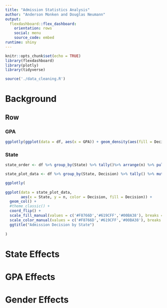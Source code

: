 ```yaml
---
title: "Admission Statistics Analysis"
author: "Anderson Monken and Douglas Neumann"
output: 
  flexdashboard::flex_dashboard:
    orientation: rows
    social: menu
    source_code: embed
runtime: shiny
---
```


```r
knitr::opts_chunk$set(echo = TRUE)
library(flexdashboard)
library(plotly)
library(tidyverse)

source('./data_cleaning.R')
```

Background
========================================================

Row
-------------------

### GPA

```r

ggplotly(ggplot(data = df, aes(x = GPA)) + geom_density(aes(fill = Decision), alpha = 0.5) + theme_classic())

```


### State

```r

state_order <- df %>% group_by(State) %>% tally()%>% arrange(n) %>% pull(State)

state_plot_data <- df %>% group_by(State, Decision) %>% tally() %>% mutate(Decision = factor(Decision, levels = c('Admit','Waitlist','Decline')), State = factor(State, state_order))

ggplotly(
  
ggplot(data = state_plot_data, 
       aes(x = State, y = n, color = Decision, fill = Decision)) + 
  geom_col() + 
  #theme_classic() + 
  coord_flip() + 
  scale_fill_manual(values = c('#F8766D','#619CFF','#00BA38'), breaks = c('Decline','Waitlist','Admit')) +
  scale_color_manual(values = c('#F8766D','#619CFF','#00BA38'), breaks = c('Decline','Waitlist','Admit')) +
  ggtitle("Admission Decision by State")
         
)
```

State Effects
========================================================

GPA Effects
========================================================

Gender Effects
========================================================
